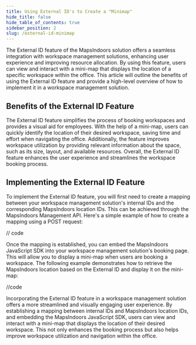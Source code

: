 ```yaml
---
title: Using External ID's to Create a "Minimap"
hide_title: false
hide_table_of_contents: true
sidebar_position: 2
slug: /external-id-minimap
---
```


The External ID feature of the MapsIndoors solution offers a seamless integration with workspace management solutions, enhancing user experience and improving resource allocation. By using this feature, users can view and interact with a mini-map that displays the location of a specific workspace within the office. This article will outline the benefits of using the External ID feature and provide a high-level overview of how to implement it in a workspace management solution.

## Benefits of the External ID Feature

The External ID feature simplifies the process of booking workspaces and provides a visual aid for employees. With the help of a mini-map, users can quickly identify the location of their desired workspace, saving time and effort when navigating the office. Additionally, the feature improves workspace utilization by providing relevant information about the space, such as its size, layout, and available resources. Overall, the External ID feature enhances the user experience and streamlines the workspace booking process.

## Implementing the External ID Feature

To implement the External ID feature, you will first need to create a mapping between your workspace management solution's internal IDs and the corresponding MapsIndoors location IDs. This can be achieved through the MapsIndoors Management API. Here's a simple example of how to create a mapping using a POST request:

// code

Once the mapping is established, you can embed the MapsIndoors JavaScript SDK into your workspace management solution's booking page. This will allow you to display a mini-map when users are booking a workspace. The following example demonstrates how to retrieve the MapsIndoors location based on the External ID and display it on the mini-map:

//code

Incorporating the External ID feature in a workspace management solution offers a more streamlined and visually engaging user experience. By establishing a mapping between internal IDs and MapsIndoors location IDs, and embedding the MapsIndoors JavaScript SDK, users can view and interact with a mini-map that displays the location of their desired workspace. This not only enhances the booking process but also helps improve workspace utilization and navigation within the office.